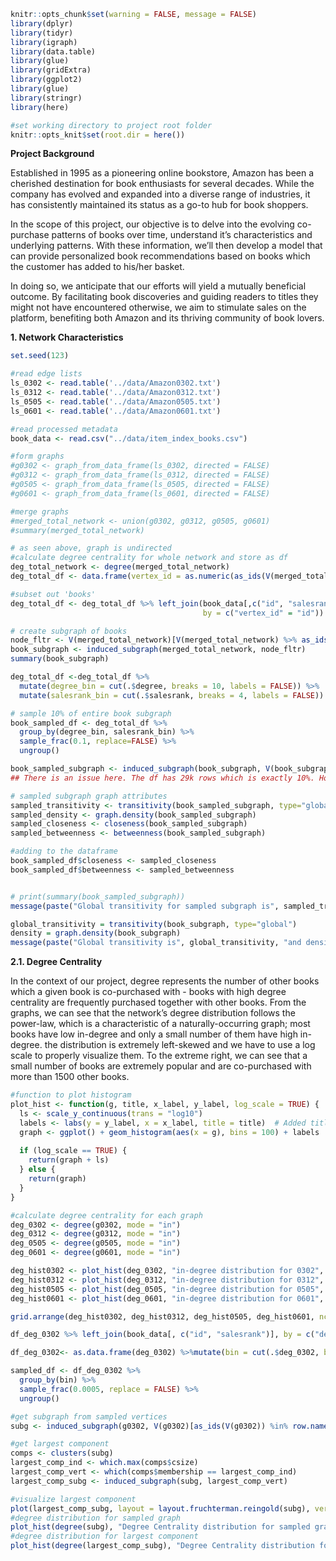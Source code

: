 ```r
knitr::opts_chunk$set(warning = FALSE, message = FALSE)
library(dplyr)
library(tidyr)
library(igraph)
library(data.table)
library(glue)
library(gridExtra)
library(ggplot2)
library(glue)
library(stringr)
library(here)
```

```r
#set working directory to project root folder
knitr::opts_knit$set(root.dir = here())
```

**Project Background**

Established in 1995 as a pioneering online bookstore, Amazon has been a cherished destination for book enthusiasts for several decades. While the company has evolved and expanded into a diverse range of industries, it has consistently maintained its status as a go-to hub for book shoppers.

In the scope of this project, our objective is to delve into the evolving co-purchase patterns of books over time, understand it's characteristics and underlying patterns. With these information, we'll then develop a model that can provide personalized book recommendations based on books which the customer has added to his/her basket.

In doing so, we anticipate that our efforts will yield a mutually beneficial outcome. By facilitating book discoveries and guiding readers to titles they might not have encountered otherwise, we aim to stimulate sales on the platform, benefiting both Amazon and its thriving community of book lovers.

**1. Network Characteristics**

```r
set.seed(123)

#read edge lists
ls_0302 <- read.table('../data/Amazon0302.txt')
ls_0312 <- read.table('../data/Amazon0312.txt')
ls_0505 <- read.table('../data/Amazon0505.txt')
ls_0601 <- read.table('../data/Amazon0601.txt')

#read processed metadata
book_data <- read.csv("../data/item_index_books.csv")

#form graphs
#g0302 <- graph_from_data_frame(ls_0302, directed = FALSE)
#g0312 <- graph_from_data_frame(ls_0312, directed = FALSE)
#g0505 <- graph_from_data_frame(ls_0505, directed = FALSE)
#g0601 <- graph_from_data_frame(ls_0601, directed = FALSE)

#merge graphs
#merged_total_network <- union(g0302, g0312, g0505, g0601)
#summary(merged_total_network)

```


```r
# as seen above, graph is undirected
#calculate degree centrality for whole network and store as df
deg_total_network <- degree(merged_total_network)
deg_total_df <- data.frame(vertex_id = as.numeric(as_ids(V(merged_total_network))), degree = deg_total_network)

#subset out 'books' 
deg_total_df <- deg_total_df %>% left_join(book_data[,c("id", "salesrank")], 
                                           by = c("vertex_id" = "id")) %>% unique() %>% na.omit()

# create subgraph of books
node_fltr <- V(merged_total_network)[V(merged_total_network) %>% as_ids() %in% deg_total_df$vertex_id]
book_subgraph <- induced_subgraph(merged_total_network, node_fltr)
summary(book_subgraph)
```


```r
deg_total_df <-deg_total_df %>% 
  mutate(degree_bin = cut(.$degree, breaks = 10, labels = FALSE)) %>% 
  mutate(salesrank_bin = cut(.$salesrank, breaks = 4, labels = FALSE))

# sample 10% of entire book subgraph
book_sampled_df <- deg_total_df %>% 
  group_by(degree_bin, salesrank_bin) %>% 
  sample_frac(0.1, replace=FALSE) %>% 
  ungroup()

book_sampled_subgraph <- induced_subgraph(book_subgraph, V(book_subgraph)[as_ids(V(book_subgraph)) %in% row.names(book_sampled_df)])
## There is an issue here. The df has 29k rows which is exactly 10%. However, the subgraph has 21k nodes.

# sampled subgraph graph attributes
sampled_transitivity <- transitivity(book_sampled_subgraph, type="global")
sampled_density <- graph.density(book_sampled_subgraph)
sampled_closeness <- closeness(book_sampled_subgraph)
sampled_betweenness <- betweenness(book_sampled_subgraph)

#adding to the dataframe
book_sampled_df$closeness <- sampled_closeness
book_sampled_df$betweenness <- sampled_betweenness


# print(summary(book_sampled_subgraph))
message(paste("Global transitivity for sampled subgraph is", sampled_transitivity, "and density is", sampled_density))
```

```r
global_transitivity = transitivity(book_subgraph, type="global")
density = graph.density(book_subgraph)
message(paste("Global transitivity is", global_transitivity, "and density is", density))
```

**2.1. Degree Centrality**

In the context of our project, degree represents the number of other books which a given book is co-purchased with - books with high degree centrality are frequently purchased together with other books. From the graphs, we can see that the network's degree distribution follows the power-law, which is a characteristic of a naturally-occurring graph; most books have low in-degree and only a small number of them have high in-degree. the distribution is extremely left-skewed and we have to use a log scale to properly visualize them. To the extreme right, we can see that a small number of books are extremely popular and are co-purchased with more than 1500 other books. 

```r
#function to plot histogram
plot_hist <- function(g, title, x_label, y_label, log_scale = TRUE) {
  ls <- scale_y_continuous(trans = "log10")
  labels <- labs(y = y_label, x = x_label, title = title)  # Added title parameter
  graph <- ggplot() + geom_histogram(aes(x = g), bins = 100) + labels
  
  if (log_scale == TRUE) {
    return(graph + ls)
  } else {
    return(graph)
  }
}

#calculate degree centrality for each graph
deg_0302 <- degree(g0302, mode = "in")
deg_0312 <- degree(g0312, mode = "in")
deg_0505 <- degree(g0505, mode = "in")
deg_0601 <- degree(g0601, mode = "in")

deg_hist0302 <- plot_hist(deg_0302, "in-degree distribution for 0302", "in-degree", "frequency (log scale)")
deg_hist0312 <- plot_hist(deg_0312, "in-degree distribution for 0312", "in-degree", "frequency (log scale)")
deg_hist0505 <- plot_hist(deg_0505, "in-degree distribution for 0505", "in-degree", "frequency (log scale)")
deg_hist0601 <- plot_hist(deg_0601, "in-degree distribution for 0601", "in-degree", "frequency (log scale)")

grid.arrange(deg_hist0302, deg_hist0312, deg_hist0505, deg_hist0601, ncol = 2)
```


```r
df_deg_0302 %>% left_join(book_data[, c("id", "salesrank")], by = c("deg_0302" = "id"))

df_deg_0302<- as.data.frame(deg_0302) %>%mutate(bin = cut(.$deg_0302, breaks = 100, labels = FALSE))

sampled_df <- df_deg_0302 %>%
  group_by(bin) %>%
  sample_frac(0.0005, replace = FALSE) %>%
  ungroup()

#get subgraph from sampled vertices
subg <- induced_subgraph(g0302, V(g0302)[as_ids(V(g0302)) %in% row.names(sampled_df)])

#get largest component
comps <- clusters(subg)
largest_comp_ind <- which.max(comps$csize)
largest_comp_vert <- which(comps$membership == largest_comp_ind)
largest_comp_subg <- induced_subgraph(subg, largest_comp_vert)

#visualize largest component
plot(largest_comp_subg, layout = layout.fruchterman.reingold(subg), vertex.size = degree(largest_comp_subg))
#degree distribution for sampled graph
plot_hist(degree(subg), "Degree Centrality distribution for sampled graph", "degree centrality", "frequency", log_scale = FALSE)
#degree distribution for largest component
plot_hist(degree(largest_comp_subg), "Degree Centrality distribution for largest component", "degree centrality", "frequency", log_scale = FALSE)
```









